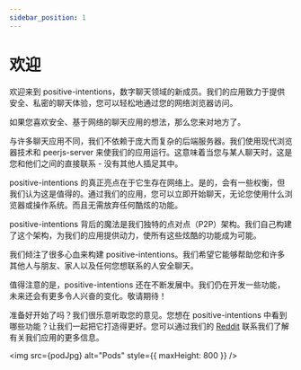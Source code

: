 ```yaml
---
sidebar_position: 1
---
```



# 欢迎
<NLevelAnalytics />

欢迎来到 positive-intentions，数字聊天领域的新成员。我们的应用致力于提供安全、私密的聊天体验，您可以轻松地通过您的网络浏览器访问。

如果您喜欢安全、基于网络的聊天应用的想法，那么您来对地方了。

与许多聊天应用不同，我们不依赖于庞大而复杂的后端服务器。我们使用现代浏览器技术和 peerjs-server 来使我们的应用运行。这意味着当您与某人聊天时，这是您和他们之间的直接联系 - 没有其他人插足其中。

positive-intentions 的真正亮点在于它生存在网络上。是的，会有一些权衡，但我们认为这是值得的。通过我们的应用，您可以立即开始聊天，无论您使用什么浏览器或操作系统。而且无需放弃任何酷炫的功能。

positive-intentions 背后的魔法是我们独特的点对点（P2P）架构。我们自己构建了这个架构，为我们的应用提供动力，使所有这些炫酷的功能成为可能。

我们倾注了很多心血来构建 positive-intentions。我们希望它能够帮助您和许多其他人与朋友、家人以及任何您想联系的人安全聊天。

值得注意的是，positive-intentions 还在不断发展中。我们仍在开发一些功能，未来还会有更多令人兴奋的变化。敬请期待！

准备好开始了吗？我们很乐意听取您的意见。您想在 positive-intentions 中看到哪些功能？让我们一起把它打造得更好。您可以通过我们的 [Reddit](https://www.reddit.com/r/positive_intentions//) 联系我们了解有关我们应用的更多信息。

<img src={podJpg} alt="Pods" style={{ maxHeight: 800 }} />